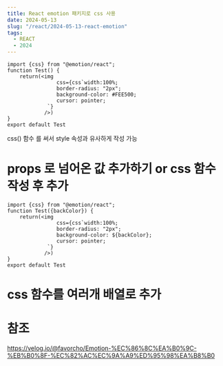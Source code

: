 ```yaml
---
title: React emotion 패키지로 css 사용
date: 2024-05-13
slug: "/react/2024-05-13-react-emotion"
tags:
  - REACT
  - 2024
---
```


```
import {css} from "@emotion/react";
function Test() {
    return(<img
                css={css`width:100%;
                border-radius: "2px";
                background-color: #FEE500;
                cursor: pointer;
             `}
            />)
}
export default Test
```

css() 함수 를 써서 style 속성과 유사하게 작성 가능

# props 로 넘어온 값 추가하기 or css 함수 작성 후 추가
```
import {css} from "@emotion/react";
function Test({backColor}) {
    return(<img
                css={css`width:100%;
                border-radius: "2px";
                background-color: ${backColor};
                cursor: pointer;
             `}
            />)
}
export default Test
```

# css 함수를 여러개 배열로 추가


# 참조
https://velog.io/@favorcho/Emotion-%EC%86%8C%EA%B0%9C-%EB%B0%8F-%EC%82%AC%EC%9A%A9%ED%95%98%EA%B8%B0
